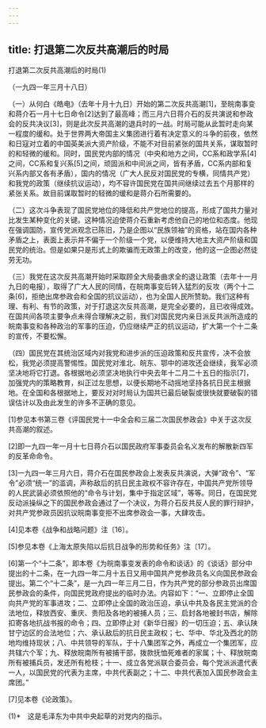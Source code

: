 ```yaml
---
---
---
```

title: 打退第二次反共高潮后的时局
---



打退第二次反共高潮后的时局(1)


（一九四一年三月十八日）

（一）从何白《皓电》（去年十月十九日）开始的第二次反共高潮[1]，至皖南事变和蒋介石一月十七日命令[2]达到了最高峰；而三月六日蒋介石的反共演说和参政会的反共决议[3]，则是此次反共高潮的退兵时的一战。时局可能从此暂时走向某一程度的缓和。处于世界两大帝国主义集团进行着有决定意义的斗争的前夜，依然和日寇对立着的中国英美派大资产阶级，不能不对目前紧张的国共关系，谋取暂时的和轻微的缓和。同时，国民党内部的情况（中央和地方之间，CC系和政学系[4]之间，CC系和复兴系[5]之间，顽固派和中间派之间，皆有矛盾，CC系内部和复兴系内部又各有矛盾），国内的情况（广大人民反对国民党的专横，同情共产党）和我党的政策（继续抗议运动），均不容许国民党在国共间继续过去五个月那样的紧张关系。故目前谋取暂时的轻微的缓和是蒋介石所需要的。

（二）这次斗争表现了国民党地位的降低和共产党地位的提高，形成了国共力量对比发生某种变化的关键。这种情况迫使蒋介石重新考虑他自己的地位和态度。他现在强调国防，宣传党派观念已陈旧，乃是企图以“民族领袖”的资格，站在国内各种矛盾之上，表面上表示并不偏于一个阶级一个党，以便维持大地主大资产阶级和国民党的统治。但是如果只是形式上的欺骗而无政策上的改变，他的这一企图必然徒劳无功。

（三）我党在这次反共高潮开始时采取顾全大局委曲求全的退让政策（去年十一月九日的电报），取得了广大人民的同情，在皖南事变后转入猛烈的反攻（两个十二条[6]，拒绝出席参政会和全国的抗议运动），也为全国人民所赞助。我们这种有理、有利、有节的政策，对于打退这次反共高潮，是完全必要的，且已收得成效。在国共间各项主要争点未得合理解决之前，我们对国民党内亲日派反共派所造成的皖南事变和各种政治的军事的压迫，仍应继续严正的抗议运动，扩大第一个十二条的宣传，不要松懈。

（四）国民党在其统治区域内对我党和进步派的压迫政策和反共宣传，决不会放松，我党必须提高警惕性。国民党对淮北、皖东、鄂中的进攻还会继续，我军必须坚决地将它打退。各根据地必须坚决地执行中央去年十二月二十五日的指示[7]，加强党内的策略教育，纠正过左思想，以便长期地不动摇地坚持各抗日民主根据地。在全国和各根据地上，要反对对时局认为国共已最后破裂或很快就要破裂的错误估计以及由此发生的许多不正确的意见。



[1]参见本书第三卷《评国民党十一中全会和三届二次国民参政会》中关于这次反共高潮的叙述。

[2]即一九四一年一月十七日蒋介石以国民政府军事委员会名义发布的解散新四军的反革命命令。

[3]一九四一年三月六日，蒋介石在国民参政会上发表反共演说，大弹“政令”、“军令”必须“统一”的滥调，声称敌后的抗日民主政权不容许存在，中国共产党所领导的人民武装必须依照他的“命令与计划，集中于指定区域”，等等。同日，在国民党反动派操纵之下的国民参政会通过了一个决议，为蒋介石反共反人民的罪行辩护，对共产党参政员因抗议皖南事变拒不出席参政会一事，大肆攻击。

[4]见本卷《战争和战略问题》注〔16〕。

[5]参见本卷《上海太原失陷以后抗日战争的形势和任务》注〔17〕。

[6]第一个“十二条”，即本卷《为皖南事变发表的命令和谈话》的《谈话》部分中提出的十二条，在一九四一年二月十五日又用中国共产党参政员名义向国民参政会提出。第二个“十二条”，是一九四一年三月二日，作为共产党的部分参政员出席国民参政会的条件，向国民党政府提出的临时办法。内容如下：“一、立即停止全国向共产党的军事进攻；二、立即停止全国的政治压迫，承认中共及各民主党派的合法地位，释放西安、重庆、贵阳及各地的被捕人员；三、启封各地被封书店，解除扣寄各地抗战书报的命令；四、立即停止对《新华日报》的一切压迫；五、承认陕甘宁边区的合法地位；六、承认敌后的抗日民主政权；七、华中、华北及西北的防地均维持现状；八、中共领导的军队，于十八集团军之外，再成立一个集团军，应共辖六个军；九、释放皖南所有被捕干部，拨款抚恤死难者的家属；十、释放皖南所有被捕兵员，发还所有枪枝；十一、成立各党派联合委员会，每个党派派遣代表一人，以国民党的代表为主席，中共代表副之；十二、中共代表加入国民参政会主席团。”

[7]见本卷《论政策》。



(1)*　这是毛泽东为中共中央起草的对党内的指示。